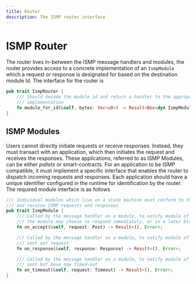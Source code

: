 ```yaml
---
title: Router
description: The ISMP router interface
---
```


# ISMP Router

The router lives in-between the ISMP message handlers and modules, the router provides access to a concrete implementation of an `IsmpModule` which a request or response is designated for based on the destination module Id. The interface for the router is

```rust
pub trait IsmpRouter {
    /// Should decode the module id and return a handler to the appropriate `IsmpModule`
    /// implementation
    fn module_for_id(&self, bytes: Vec<u8>) -> Result<Box<dyn IsmpModule>, Error>;
}
```

## ISMP Modules

Users cannot directly initiate requests or receive responses. Instead, they must transact with an application, which then initiates the request and receives the responses. These applications, referred to as ISMP Modules, can be either _pallets_ or smart-contracts. For an application to be ISMP compatible, it must implement a specific interface that enables the router to dispatch incoming requests and responses. Each application should have a unique identifier configured in the runtime for identification by the router. The required module interface is as follows

```rust
/// Individual modules which live on a state machine must conform to this interface in order to send
/// and receive ISMP requests and responses
pub trait IsmpModule {
    /// Called by the message handler on a module, to notify module of a new POST request
    /// the module may choose to respond immediately, or in a later block
    fn on_accept(&self, request: Post) -> Result<(), Error>;

    /// Called by the message handler on a module, to notify module of a response to a previously
    /// sent out request
    fn on_response(&self, response: Response) -> Result<(), Error>;

    /// Called by the message handler on a module, to notify module of requests that were previously
    /// sent but have now timed-out
    fn on_timeout(&self, request: Timeout) -> Result<(), Error>;
}
```
